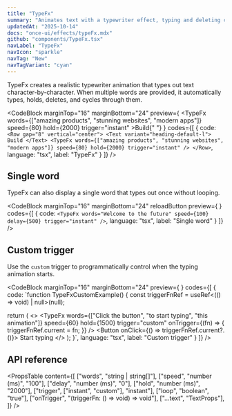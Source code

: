 ```yaml
---
title: "TypeFx"
summary: "Animates text with a typewriter effect, typing and deleting characters one by one. Perfect for hero sections and dynamic headings."
updatedAt: "2025-10-14"
docs: "once-ui/effects/typeFx.mdx"
github: "components/TypeFx.tsx"
navLabel: "TypeFx"
navIcon: "sparkle"
navTag: "New"
navTagVariant: "cyan"
---
```


TypeFx creates a realistic typewriter animation that types out text character-by-character. When multiple words are provided, it automatically types, holds, deletes, and cycles through them.

<CodeBlock
  marginTop="16"
  marginBottom="24"
  preview={
    <Row gap="8" vertical="center">
      <TypeFx
        words={["amazing products", "stunning websites", "modern apps"]}
        speed={80}
        hold={2000}
        trigger="instant"
      >Build{" "}</TypeFx>
    </Row>
  }
  codes={[
    {
      code:
`<Row gap="8" vertical="center">
  <Text variant="heading-default-l">
    Build
  </Text>
  <TypeFx
    words={["amazing products", "stunning websites", "modern apps"]}
    speed={80}
    hold={2000}
    trigger="instant"
  />
</Row>`,
      language: "tsx",
      label: "TypeFx"
    }
  ]}
/>

## Single word

TypeFx can also display a single word that types out once without looping.

<CodeBlock
  marginTop="16"
  marginBottom="24"
  reloadButton
  preview={
    <TypeFx
      words="Welcome to the future"
      speed={100}
      delay={500}
      trigger="instant"
    />
  }
  codes={[
    {
      code:
`<TypeFx
  words="Welcome to the future"
  speed={100}
  delay={500}
  trigger="instant"
/>`,
      language: "tsx",
      label: "Single word"
    }
  ]}
/>

## Custom trigger

Use the `custom` trigger to programmatically control when the typing animation starts.

<CodeBlock
  marginTop="16"
  marginBottom="24"
  preview={
    <Column gap="16">
      <TypeFxCustomExample />
    </Column>
  }
  codes={[
    {
      code:
`function TypeFxCustomExample() {
  const triggerFnRef = useRef<(() => void) | null>(null);

  return (
    <>
      <TypeFx
        words={["Click the button", "to start typing", "this animation"]}
        speed={60}
        hold={1500}
        trigger="custom"
        onTrigger={(fn) => {
          triggerFnRef.current = fn;
        }}
      />
      <Button onClick={() => triggerFnRef.current?.()}>
        Start typing
      </Button>
    </>
  );
}`,
      language: "tsx",
      label: "Custom trigger"
    }
  ]}
/>

## API reference

<PropsTable
  content={[
    ["words", "string | string[]"],
    ["speed", "number (ms)", "100"],
    ["delay", "number (ms)", "0"],
    ["hold", "number (ms)", "2000"],
    ["trigger", ["instant", "custom"], "instant"],
    ["loop", "boolean", "true"],
    ["onTrigger", "(triggerFn: () => void) => void"],
    ["...text", "TextProps"],
  ]}
/>

